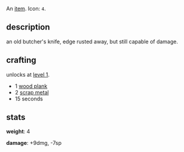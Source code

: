 An [[items|item]]. Icon: <code><nowiki>4</nowiki></code>.

== description ==

an old butcher's knife, edge rusted away, but still capable of damage.

== crafting ==

unlocks at [[level 1]].

* 1 [[wood plank]]
* 2 [[scrap metal]]
* 15 seconds

== stats ==

'''weight''': 4

'''damage''': +9dmg, -7sp